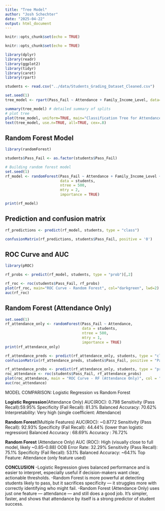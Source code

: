 ```yaml
---
title: "Tree Model"
author: "Josh Schechter"
date: "2025-04-22"
output: html_document
---
```



```r
knitr::opts_chunk$set(echo = TRUE)
```

```r
knitr::opts_chunk$set(echo = TRUE)
```

```r
library(dplyr)
library(readr)
library(ggplot2)
library(tidyr)
library(caret)
library(rpart)
```

```r
students <- read.csv("../data/Students_Grading_Dataset_Cleaned.csv")
```

```r
set.seed(1)
tree_model <- rpart(Pass_Fail ~ Attendance + Family_Income_Level, data=students, method="class", control = list(maxdepth = 4) )
```

```r
summary(tree_model) # detailed summary of splits
# plot tree 
plot(tree_model, uniform=TRUE, main="Classification Tree for Attendance")
text(tree_model, use.n=TRUE, all=TRUE, cex=.8)
```
## Random Forest Model
```r
library(randomForest)

students$Pass_Fail <- as.factor(students$Pass_Fail)

# Building random forest model
set.seed(1)
rf_model <- randomForest(Pass_Fail ~ Attendance + Family_Income_Level + Extracurricular_Activities + Internet_Access_at_Home,
                         data = students,
                         ntree = 500,
                         mtry = 2,
                         importance = TRUE)

print(rf_model)
```
## Prediction and confusion matrix
```r
rf_predictions <- predict(rf_model, students, type = "class")

confusionMatrix(rf_predictions, students$Pass_Fail, positive = '0')
```
## ROC Curve and AUC
```r
library(pROC)

rf_probs <- predict(rf_model, students, type = "prob")[,2]

rf_roc <- roc(students$Pass_Fail, rf_probs)
plot(rf_roc, main="ROC Curve - Random Forest", col="darkgreen", lwd=2)
auc(rf_roc)
```

## Random Forest (Attendance Only)
```r
set.seed(1)
rf_attendance_only <- randomForest(Pass_Fail ~ Attendance,
                                   data = students,
                                   ntree = 500,
                                   mtry = 1,
                                   importance = TRUE)
print(rf_attendance_only)

```

```r
rf_attendance_preds <- predict(rf_attendance_only, students, type = "class")
confusionMatrix(rf_attendance_preds, students$Pass_Fail, positive = "Pass")

rf_attendance_probs <- predict(rf_attendance_only, students, type = "prob")[,2]
roc_attendance <- roc(students$Pass_Fail, rf_attendance_probs)
plot(roc_attendance, main = "ROC Curve - RF (Attendance Only)", col = "purple", lwd = 2)
auc(roc_attendance)
```

MODEL COMPARISON: Logistic Regression vs Random Forest

**Logistic Regression**(Attendance Only)
AUC(ROC): 0.798
Sensitivity (Pass Recall):59.95%
Specificity (Fail Recall): 81.3%
Balanced Accuracy: 70.62%
Interpretability: Very high (single coefficient: Attendance)

**Random Forest**(Multiple Features)
AUC(ROC): ~0.8772 
Sensitivity (Pass Recall): 92.93%
Specificity (Fail Recall): 44.44% (lower than logistic regression)
Balanced Accuracy : 68.69%
Accuracy : 76.72%

**Random Forest** (Attendance Only)
AUC (ROC): High (visually close to full model, likely ~0.85–0.88)
OOB Error Rate: 32.29%
Sensitivity (Pass Recall): 75.1%
Specificity (Fail Recall): 53.1%
Balanced Accuracy: ~64.1%
Top Feature: Attendance (only feature used)

**CONCLUSION**
-Logistic Regression gives balanced performance and is easier to interpret, especially useful if decision-makers want clear, actionable thresholds.
-Random Forest is more powerful at detecting students likely to pass, but it sacrifices specificity — it struggles more with correctly identifying who might fail.
-Random Forest (Attendance Only) uses just one feature — attendance — and still does a good job. It's simpler, faster, and shows that attendance by itself is a strong predictor of student success.



